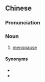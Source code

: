{{also|经绝期}}
==Chinese==
{{zh-forms|s=经绝期}}

===Pronunciation===
{{zh-pron
|m=jīngjué期
|cat=n
}}

===Noun===
{{zh-noun}}

# [[menopause]]

====Synonyms====
* {{zh-l|更年期|tr=gēngniánqí}}
* {{zh-l|絕經}}